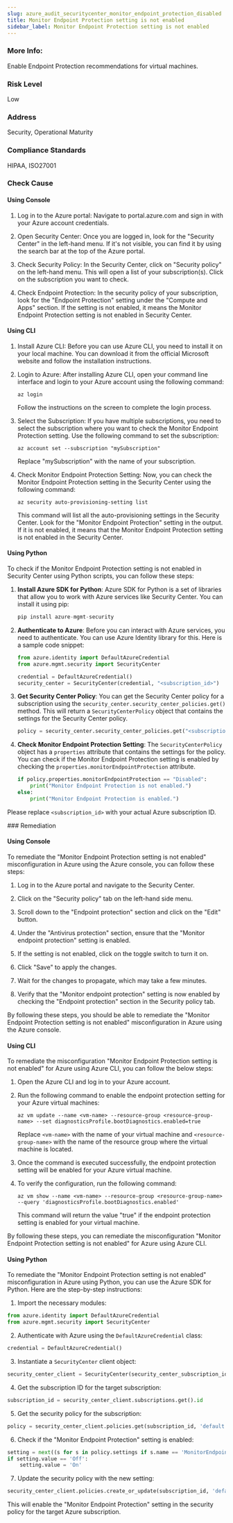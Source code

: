 ```yaml
---
slug: azure_audit_securitycenter_monitor_endpoint_protection_disabled
title: Monitor Endpoint Protection setting is not enabled
sidebar_label: Monitor Endpoint Protection setting is not enabled
---
```


### More Info:

Enable Endpoint Protection recommendations for virtual machines.

### Risk Level

Low

### Address

Security, Operational Maturity

### Compliance Standards

HIPAA, ISO27001


<Tabs><Tab title='Cause'>
### Check Cause

#### Using Console

1. Log in to the Azure portal: Navigate to portal.azure.com and sign in with your Azure account credentials.

2. Open Security Center: Once you are logged in, look for the "Security Center" in the left-hand menu. If it's not visible, you can find it by using the search bar at the top of the Azure portal.

3. Check Security Policy: In the Security Center, click on "Security policy" on the left-hand menu. This will open a list of your subscription(s). Click on the subscription you want to check.

4. Check Endpoint Protection: In the security policy of your subscription, look for the "Endpoint Protection" setting under the "Compute and Apps" section. If the setting is not enabled, it means the Monitor Endpoint Protection setting is not enabled in Security Center.

#### Using CLI

1. Install Azure CLI: Before you can use Azure CLI, you need to install it on your local machine. You can download it from the official Microsoft website and follow the installation instructions.

2. Login to Azure: After installing Azure CLI, open your command line interface and login to your Azure account using the following command:
   ```
   az login
   ```
   Follow the instructions on the screen to complete the login process.

3. Select the Subscription: If you have multiple subscriptions, you need to select the subscription where you want to check the Monitor Endpoint Protection setting. Use the following command to set the subscription:
   ```
   az account set --subscription "mySubscription"
   ```
   Replace "mySubscription" with the name of your subscription.

4. Check Monitor Endpoint Protection Setting: Now, you can check the Monitor Endpoint Protection setting in the Security Center using the following command:
   ```
   az security auto-provisioning-setting list
   ```
   This command will list all the auto-provisioning settings in the Security Center. Look for the "Monitor Endpoint Protection" setting in the output. If it is not enabled, it means that the Monitor Endpoint Protection setting is not enabled in the Security Center.

#### Using Python

To check if the Monitor Endpoint Protection setting is not enabled in Security Center using Python scripts, you can follow these steps:

1. **Install Azure SDK for Python**: Azure SDK for Python is a set of libraries that allow you to work with Azure services like Security Center. You can install it using pip:
   ```python
   pip install azure-mgmt-security
   ```
2. **Authenticate to Azure**: Before you can interact with Azure services, you need to authenticate. You can use Azure Identity library for this. Here is a sample code snippet:
   ```python
   from azure.identity import DefaultAzureCredential
   from azure.mgmt.security import SecurityCenter

   credential = DefaultAzureCredential()
   security_center = SecurityCenter(credential, "<subscription_id>")
   ```
3. **Get Security Center Policy**: You can get the Security Center policy for a subscription using the `security_center.security_center_policies.get()` method. This will return a `SecurityCenterPolicy` object that contains the settings for the Security Center policy.
   ```python
   policy = security_center.security_center_policies.get("<subscription_id>")
   ```
4. **Check Monitor Endpoint Protection Setting**: The `SecurityCenterPolicy` object has a `properties` attribute that contains the settings for the policy. You can check if the Monitor Endpoint Protection setting is enabled by checking the `properties.monitorEndpointProtection` attribute.
   ```python
   if policy.properties.monitorEndpointProtection == "Disabled":
       print("Monitor Endpoint Protection is not enabled.")
   else:
       print("Monitor Endpoint Protection is enabled.")
   ```
Please replace `<subscription_id>` with your actual Azure subscription ID.

</Tab>


<Tab title='Remediation'>
### Remediation

#### Using Console

To remediate the "Monitor Endpoint Protection setting is not enabled" misconfiguration in Azure using the Azure console, you can follow these steps:

1. Log in to the Azure portal and navigate to the Security Center.

2. Click on the "Security policy" tab on the left-hand side menu.

3. Scroll down to the "Endpoint protection" section and click on the "Edit" button.

4. Under the "Antivirus protection" section, ensure that the "Monitor endpoint protection" setting is enabled.

5. If the setting is not enabled, click on the toggle switch to turn it on.

6. Click "Save" to apply the changes.

7. Wait for the changes to propagate, which may take a few minutes.

8. Verify that the "Monitor endpoint protection" setting is now enabled by checking the "Endpoint protection" section in the Security policy tab.

By following these steps, you should be able to remediate the "Monitor Endpoint Protection setting is not enabled" misconfiguration in Azure using the Azure console.

#### Using CLI

To remediate the misconfiguration "Monitor Endpoint Protection setting is not enabled" for Azure using Azure CLI, you can follow the below steps:

1. Open the Azure CLI and log in to your Azure account.

2. Run the following command to enable the endpoint protection setting for your Azure virtual machines:

   ```
   az vm update --name <vm-name> --resource-group <resource-group-name> --set diagnosticsProfile.bootDiagnostics.enabled=true
   ```

   Replace `<vm-name>` with the name of your virtual machine and `<resource-group-name>` with the name of the resource group where the virtual machine is located.

3. Once the command is executed successfully, the endpoint protection setting will be enabled for your Azure virtual machine.

4. To verify the configuration, run the following command:

   ```
   az vm show --name <vm-name> --resource-group <resource-group-name> --query 'diagnosticsProfile.bootDiagnostics.enabled'
   ```

   This command will return the value "true" if the endpoint protection setting is enabled for your virtual machine.

By following these steps, you can remediate the misconfiguration "Monitor Endpoint Protection setting is not enabled" for Azure using Azure CLI.

#### Using Python

To remediate the "Monitor Endpoint Protection setting is not enabled" misconfiguration in Azure using Python, you can use the Azure SDK for Python. Here are the step-by-step instructions:

1. Import the necessary modules:

```python
from azure.identity import DefaultAzureCredential
from azure.mgmt.security import SecurityCenter
```

2. Authenticate with Azure using the `DefaultAzureCredential` class:

```python
credential = DefaultAzureCredential()
```

3. Instantiate a `SecurityCenter` client object:

```python
security_center_client = SecurityCenter(security_center_subscription_id, credential)
```

4. Get the subscription ID for the target subscription:

```python
subscription_id = security_center_client.subscriptions.get().id
```

5. Get the security policy for the subscription:

```python
policy = security_center_client.policies.get(subscription_id, 'default')
```

6. Check if the "Monitor Endpoint Protection" setting is enabled:

```python
setting = next((s for s in policy.settings if s.name == 'MonitorEndpointProtection'), None)
if setting.value == 'Off':
    setting.value = 'On'
```

7. Update the security policy with the new setting:

```python
security_center_client.policies.create_or_update(subscription_id, 'default', policy)
```

This will enable the "Monitor Endpoint Protection" setting in the security policy for the target Azure subscription.




</Tab>
</Tabs>